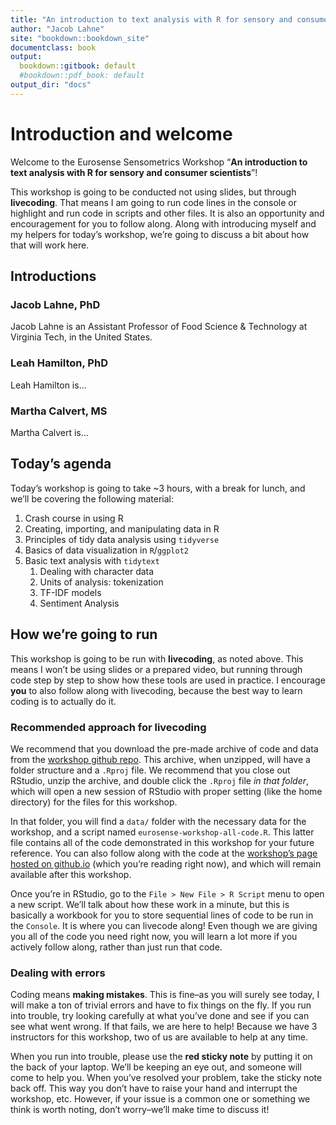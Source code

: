 ```yaml
---
title: "An introduction to text analysis with R for sensory and consumer scientists"
author: "Jacob Lahne"
site: "bookdown::bookdown_site"
documentclass: book
output:
  bookdown::gitbook: default
  #bookdown::pdf_book: default
output_dir: "docs"
---
```


# Introduction and welcome {-}

Welcome to the Eurosense Sensometrics Workshop "**An introduction to text analysis with R for sensory and consumer scientists**"!

This workshop is going to be conducted not using slides, but through **livecoding**.  That means I am going to run code lines in the console or highlight and run code in scripts and other files.  It is also an opportunity and encouragement for you to follow along.  Along with introducing myself and my helpers for today's workshop, we're going to discuss a bit about how that will work here.

## Introductions {-}

### Jacob Lahne, PhD {-}

Jacob Lahne is an Assistant Professor of Food Science & Technology at Virginia Tech, in the United States.  

### Leah Hamilton, PhD {-}

Leah Hamilton is...

### Martha Calvert, MS {-}

Martha Calvert is...

## Today's agenda {-}

Today's workshop is going to take ~3 hours, with a break for lunch, and we'll be covering the following material:  

1.  Crash course in using R  
2.  Creating, importing, and manipulating data in R
3.  Principles of tidy data analysis using `tidyverse`
4.  Basics of data visualization in `R`/`ggplot2`
5.  Basic text analysis with `tidytext` 
    1.  Dealing with character data
    2.  Units of analysis: tokenization
    3.  TF-IDF models
    4.  Sentiment Analysis
  
## How we're going to run {-}

This workshop is going to be run with **livecoding**, as noted above.  This means I won't be using slides or a prepared video, but running through code step by step to show how these tools are used in practice.  I encourage **you** to also follow along with livecoding, because the best way to learn coding is to actually do it.

### Recommended approach for livecoding {-}

We recommend that you download the pre-made archive of code and data from the [workshop github repo](https://github.com/jlahne/eurosense-tutorial-2022).  This archive, when unzipped, will have a folder structure and a `.Rproj` file.  We recommend that you close out RStudio, unzip the archive, and double click the `.Rproj` file *in that folder*, which will open a new session of RStudio with proper setting (like the home directory) for the files for this workshop.

In that folder, you will find a `data/` folder with the necessary data for the workshop, and a script named `eurosense-workshop-all-code.R`.  This latter file contains all of the code demonstrated in this workshop for your future reference.  You can also follow along with the code at the [workshop's page hosted on github.io](https://jlahne.github.io/eurosense-tutorial-2022/) (which you're reading right now), and which will remain available after this workshop.

Once you're in RStudio, go to the `File > New File > R Script` menu to open a new script.  We'll talk about how these work in a minute, but this is basically a workbook for you to store sequential lines of code to be run in the `Console`.  It is where you can livecode along!  Even though we are giving you all of the code you need right now, you will learn a lot more if you actively follow along, rather than just run that code.

### Dealing with errors {-}

Coding means **making mistakes**.  This is fine--as you will surely see today, I will make a ton of trivial errors and have to fix things on the fly.  If you run into trouble, try looking carefully at what you've done and see if you can see what went wrong.  If that fails, we are here to help!  Because we have 3 instructors for this workshop, two of us are available to help at any time.  

When you run into trouble, please use the **red sticky note** by putting it on the back of your laptop.  We'll be keeping an eye out, and someone will come to help you.  When you've resolved your problem, take the sticky note back off.  This way you don't have to raise your hand and interrupt the workshop, etc.  However, if your issue is a common one or something we think is worth noting, don't worry--we'll make time to discuss it!